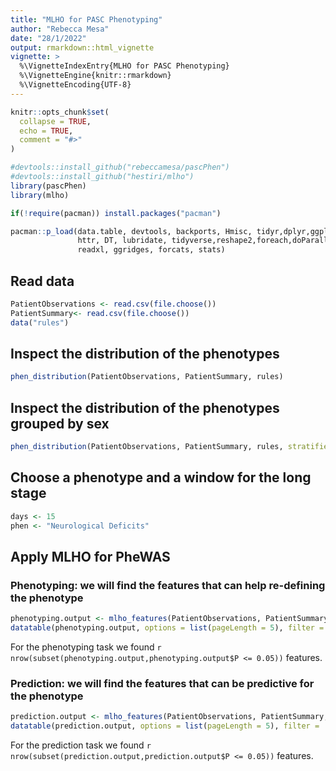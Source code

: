 ```yaml
---
title: "MLHO for PASC Phenotyping"
author: "Rebecca Mesa"
date: "28/1/2022"
output: rmarkdown::html_vignette
vignette: >
  %\VignetteIndexEntry{MLHO for PASC Phenotyping}
  %\VignetteEngine{knitr::rmarkdown}
  %\VignetteEncoding{UTF-8}
---
```


```r
knitr::opts_chunk$set(
  collapse = TRUE,
  echo = TRUE,
  comment = "#>"
)
```

```r
#devtools::install_github("rebeccamesa/pascPhen")
#devtools::install_github("hestiri/mlho")
library(pascPhen)
library(mlho)

if(!require(pacman)) install.packages("pacman")

pacman::p_load(data.table, devtools, backports, Hmisc, tidyr,dplyr,ggplot2,plyr,scales,readr,Rmisc,
               httr, DT, lubridate, tidyverse,reshape2,foreach,doParallel,caret,gbm,lubridate,praznik,
               readxl, ggridges, forcats, stats)
```

## Read data

```r
PatientObservations <- read.csv(file.choose())
PatientSummary<- read.csv(file.choose())
data("rules")
```

## Inspect the distribution of the phenotypes

```r
phen_distribution(PatientObservations, PatientSummary, rules)
```

## Inspect the distribution of the phenotypes grouped by sex

```r
phen_distribution(PatientObservations, PatientSummary, rules, stratified_by = "sex")
```

## Choose a phenotype and a window for the long stage 

```r
days <- 15
phen <- "Neurological Deficits"
```

## Apply MLHO for PheWAS
### Phenotyping: we will find the features that can help re-defining the phenotype 

```r
phenotyping.output <- mlho_features(PatientObservations, PatientSummary, rules, days.long=days, phenotype=phen, MSMR.topn=50, classifier="GLM")
datatable(phenotyping.output, options = list(pageLength = 5), filter = 'bottom')
```
For the phenotyping task we found `r nrow(subset(phenotyping.output,phenotyping.output$P <= 0.05))` features.

### Prediction: we will find the features that can be predictive for the phenotype

```r
prediction.output <- mlho_features(PatientObservations, PatientSummary, rules, days.long=days, phenotype=phen, MSMR.topn=50, classifier="GLM", prediction = TRUE)
datatable(prediction.output, options = list(pageLength = 5), filter = 'bottom')
```
For the prediction task we found `r nrow(subset(prediction.output,prediction.output$P <= 0.05))` features.

